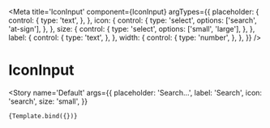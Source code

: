 
<Meta
	title='IconInput'
	component={IconInput}
	argTypes={{
		placeholder: {
			control: {
				type: 'text',
			},
		},
		icon: {
			control: {
				type: 'select',
				options: ['search', 'at-sign'],
			},
		},
		size: {
			control: {
				type: 'select',
				options: ['small', 'large'],
			},
		},
		label: {
			control: {
				type: 'text',
			},
		},
		width: {
			control: {
				type: 'number',
			},
		},
	}}
/>


# IconInput

<Story
	name='Default'
	args={{
		placeholder: 'Search…',
		label: 'Search',
		icon: 'search',
		size: 'small',
	}}
>
	{Template.bind({})}
</Story>

